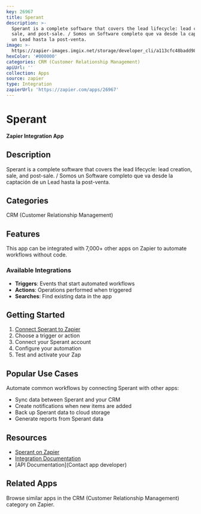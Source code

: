 ```yaml
---
key: 26967
title: Sperant
description: >-
  Sperant is a complete software that covers the lead lifecycle: lead creation,
  sale, and post-sale. / Somos un Software completo que va desde la captación de
  un Lead hasta la post-venta.
image: >-
  https://zapier-images.imgix.net/storage/developer_cli/a113cfc48badd98c6108709235ee0f0e.png?auto=format%2Ccompress&ixlib=python-3.0.0&q=50
hexColor: '#000000'
categories: CRM (Customer Relationship Management)
apiUrl: ''
collection: Apps
source: zapier
type: Integration
zapierUrl: 'https://zapier.com/apps/26967'
---
```

# Sperant

**Zapier Integration App**

## Description

Sperant is a complete software that covers the lead lifecycle: lead creation, sale, and post-sale. / Somos un Software completo que va desde la captación de un Lead hasta la post-venta.

## Categories

CRM (Customer Relationship Management)

## Features

This app can be integrated with 7,000+ other apps on Zapier to automate workflows without code.

### Available Integrations

- **Triggers**: Events that start automated workflows
- **Actions**: Operations performed when triggered
- **Searches**: Find existing data in the app

## Getting Started

1. [Connect Sperant to Zapier](https://zapier.com/apps/26967)
2. Choose a trigger or action
3. Connect your Sperant account
4. Configure your automation
5. Test and activate your Zap

## Popular Use Cases

Automate common workflows by connecting Sperant with other apps:

- Sync data between Sperant and your CRM
- Create notifications when new items are added
- Back up Sperant data to cloud storage
- Generate reports from Sperant data

## Resources

- [Sperant on Zapier](https://zapier.com/apps/26967)
- [Integration Documentation](https://zapier.com/apps/26967/integrations)
- [API Documentation](Contact app developer)

## Related Apps

Browse similar apps in the CRM (Customer Relationship Management) category on Zapier.
